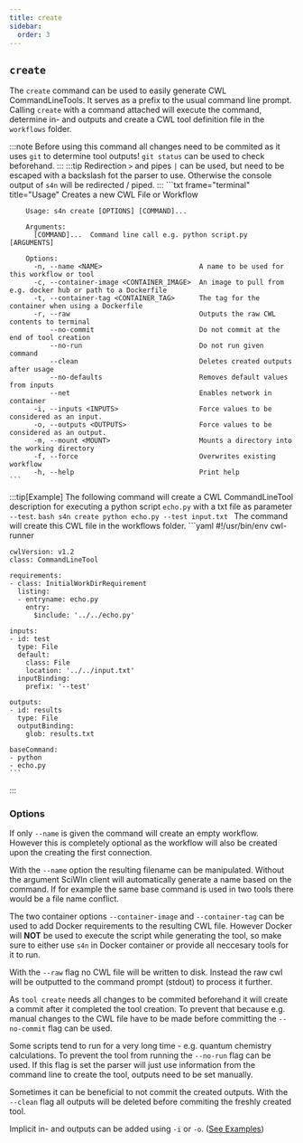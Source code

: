 ```yaml
--- 
title: create
sidebar:
  order: 3
---
```


## `create`
The `create` command can be used to easily generate CWL CommandLineTools. It serves as a prefix to the usual command line prompt. Calling `create` with a command attached will execute the command, determine in- and outputs and create a CWL tool definition file in the `workflows` folder. 

:::note
    Before using this command all changes need to be commited as it uses `git` to determine tool outputs!
    `git status` can be used to check beforehand.
:::
:::tip
    Redirection `>` and pipes `|` can be used, but need to be escaped with a backslash fot the parser to use. Otherwise the console output of `s4n` will be redirected / piped.
:::
    ```txt frame="terminal" title="Usage"
        Creates a new CWL File or Workflow

        Usage: s4n create [OPTIONS] [COMMAND]...

        Arguments:
          [COMMAND]...  Command line call e.g. python script.py [ARGUMENTS]

        Options:
          -n, --name <NAME>                        A name to be used for this workflow or tool
          -c, --container-image <CONTAINER_IMAGE>  An image to pull from e.g. docker hub or path to a Dockerfile
          -t, --container-tag <CONTAINER_TAG>      The tag for the container when using a Dockerfile
          -r, --raw                                Outputs the raw CWL contents to terminal
              --no-commit                          Do not commit at the end of tool creation
              --no-run                             Do not run given command
              --clean                              Deletes created outputs after usage
              --no-defaults                        Removes default values from inputs
              --net                                Enables network in container
          -i, --inputs <INPUTS>                    Force values to be considered as an input.
          -o, --outputs <OUTPUTS>                  Force values to be considered as an output.
          -m, --mount <MOUNT>                      Mounts a directory into the working directory
          -f, --force                              Overwrites existing workflow
          -h, --help                               Print help
    ```

:::tip[Example]
    The following command will create a CWL CommandLineTool description for executing a python script `echo.py` with a txt file as parameter `--test`.
    ```bash
    s4n create python echo.py --test input.txt
    ```
    The command will create this CWL file in the workflows folder.
    ```yaml
    #!/usr/bin/env cwl-runner

    cwlVersion: v1.2
    class: CommandLineTool

    requirements:
    - class: InitialWorkDirRequirement
      listing:
      - entryname: echo.py
        entry:
          $include: '../../echo.py'

    inputs:
    - id: test
      type: File
      default:
        class: File
        location: '../../input.txt'
      inputBinding:
        prefix: '--test'

    outputs:
    - id: results
      type: File
      outputBinding:
        glob: results.txt

    baseCommand:
    - python
    - echo.py
    ```
::: 
### Options
If only `--name` is given the command will create an empty workflow. However this is completely optional as the workflow will also be created upon the creating the first connection.

With the `--name` option the resulting filename can be manipulated. Without the argument SciWIn client will automatically generate a name based on the command. If for example the same base command is used in two tools there would be a file name conflict.

The two container options `--container-image` and `--container-tag` can be used to add Docker requirements to the resulting CWL file. However Docker will **NOT** be used to execute the script while generating the tool, so make sure to either use `s4n` in Docker container or provide all neccesary tools for it to run.

With the `--raw` flag no CWL file will be written to disk. Instead the raw cwl will be outputted to the command prompt (stdout) to process it further.

As `tool create` needs all changes to be commited beforehand it will create a commit after it completed the tool creation. To prevent that because e.g. manual changes to the CWL file have to be made before committing the `--no-commit` flag can be used.

Some scripts tend to run for a very long time - e.g. quantum chemistry calculations. To prevent the tool from running the `--no-run` flag can be used. If this flag is set the parser will just use information from the command line to create the tool, outputs need to be set manually.

Sometimes it can be beneficial to not commit the created outputs. With the `--clean` flag all outputs will be deleted before commiting the freshly created tool. 

Implicit in- and outputs can be added using `-i` or `-o`. ([See Examples](../examples/tool-creation.md#implicit-inputs-hardcoded-files))